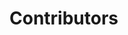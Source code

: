 
<Meta title="Contributing/Contributors" />

# Contributors

<!-- readme: collaborators,spark-ui-bot/- -start -->
<!-- readme: collaborators,spark-ui-bot/--end -->
